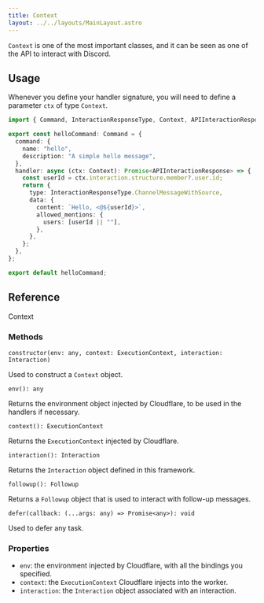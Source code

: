 ```yaml
---
title: Context
layout: ../../layouts/MainLayout.astro
---
```


`Context` is one of the most important classes, and it can be seen as one of the API to interact with Discord.

## Usage

Whenever you define your handler signature, you will need to define a parameter `ctx` of type `Context`.

```typescript
import { Command, InteractionResponseType, Context, APIInteractionResponse } from "@discordcf/framework";

export const helloCommand: Command = {
  command: {
    name: "hello",
    description: "A simple hello message",
  },
  handler: async (ctx: Context): Promise<APIInteractionResponse> => {
    const userId = ctx.interaction.structure.member?.user.id;
    return {
      type: InteractionResponseType.ChannelMessageWithSource,
      data: {
        content: `Hello, <@${userId}>`,
        allowed_mentions: {
          users: [userId || ""],
        },
      },
    };
  },
};

export default helloCommand;
```

## Reference

<div class="m-0 flex justify-start">
  <span class="rounded-md bg-slate-300 py-2 px-4 font-source-code-pro dark:bg-[#ffffff16]">Context</span>
</div>

### Methods

`constructor(env: any, context: ExecutionContext, interaction: Interaction)`

Used to construct a `Context` object.

`env(): any`

Returns the environment object injected by Cloudflare, to be used in the handlers if necessary.

`context(): ExecutionContext`

Returns the `ExecutionContext` injected by Cloudflare.

`interaction(): Interaction`

Returns the `Interaction` object defined in this framework.

`followup(): Followup`

Returns a `Followup` object that is used to interact with follow-up messages.

`defer(callback: (...args: any) => Promise<any>): void`

Used to defer any task.

### Properties

- `env`: the environment injected by Cloudflare, with all the bindings you specified.
- `context`: the `ExecutionContext` Cloudflare injects into the worker.
- `interaction`: the `Interaction` object associated with an interaction.
